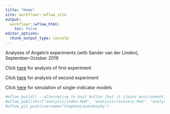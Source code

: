 ```yaml
---
title: "Home"
site: workflowr::wflow_site
output:
  workflowr::wflow_html:
    toc: false
editor_options:
  chunk_output_type: console
---
```


Analyses of Angelo's experiments (with Sander van der Linden), September-October 2019


Click [here](angelo1.html) for analysis of first experiment

Click [here](angelo2.html) for analysis of second experiment

Click [here](recovery.html) for simulation of single-indicator models

```r
#wflow_build() --alternative to knit button (but it cleans environment, hence preferable)
#wflow_publish(c("analysis/index.Rmd", "analysis/recovery.Rmd", "analysis/angelo1.Rmd", "analysis/angelo2.Rmd"),"Mediation model for Angelo 2")
#wflow_git_push(username="StephanLewandowsky")

```
